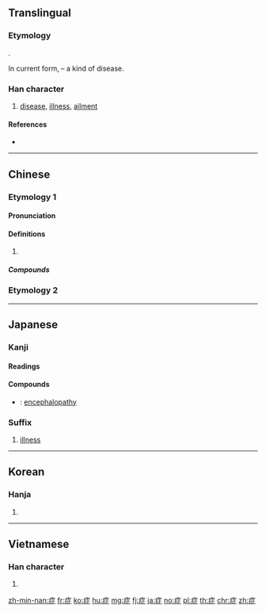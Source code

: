 {{character info/new}}
{{also|癥}}
==Translingual==

===Etymology===
{{Han simp|癥|f=徵|t=正}}.

In current form, {{Han compound|疒|t1=disease|正|ls=psc|c1=s|c2=p}} – a kind of disease.

===Han character===
{{Han char|rn=104|rad=疒|as=05|sn=10|four=00111|canj=KMYM|ids=⿸疒正}}

# [[disease]], [[illness]], [[ailment]]

====References====
* {{Han ref|kx=0772.111|dkj=22140|dj=1183.010|hdz=42664.050|uh=75C7|ud=30151|bh=AF67|bd=44903}}

----

==Chinese==

===Etymology 1===
{{zh-forms}}

====Pronunciation====
{{zh-pron
|m=zhèng
|c=zing3
|mn=chèng
|oc=y
|cat=
}}

====Definitions====
{{zh-hanzi}}

# {{rfdef|zh}}

=====Compounds=====
{{zh-der|不孕症|不治之症|不足之症|中懣之症|乾眼症|併發症|侏儒症|偏執症|健忘症|光敏症|克來汀症|冷感症|厭食症|合併症|合指症|呆小症|唐氏症|嗜睡症|嗝症|嚥氣症|塵肺症|多指症|夜尿症|夜盲症|夜驚症|夢行症|夢遊症|大症|失憶症|失語症|妄想症|寒症|實症|對症|對症下藥|尿毒症|崩症|川崎症|巨人症|巨脾症|平足症|後遺症|急症|怯症|恐慌症|恐懼症|恐變症|感染症|憂鬱症|懼高症|敗血症|時症|死症|氮血症|水俁症|流涎症|流行症|消渴症|火症|炎症|無尿症|熱症|狹心症|疑難雜症|病症|症候|症候群|症狀|痰症|痴呆症|癇症|癌症|白化症|石棉症|矽肺症|磨耗症|禿髮症|空調症|絕症|缺氧症|聾啞症|肝硬化症|肥胖症|肺塵矽症|腕隧道症|自閉症|舊症|舞蹈症|菌血症|蒙古症|虛症|蛔蟲症|蠶豆症|躁鬱症|遺忘症|酮體症|險症|隱睪症|雜症|頑症|飛蚊症|高氏症|高血糖症|鬱症}}

===Etymology 2===
{{zh-see|癥}}

----

==Japanese==

===Kanji===
{{ja-kanji|grade=c|rs=疒05}}

====Readings====
{{ja-readings
|goon=[[しょう]] (shō)
|kanon=[[しょう]] (shō)
}}

====Compounds====
{{der-top|Compounds}}
* {{ja-r|脳症|のうしょう}}: [[encephalopathy]]
{{der-bottom}}

===Suffix===
{{ja-pos|suffix|しょう}}

# {{lb|ja|medicine|sort=しょう}} [[illness]]

----

==Korean==

===Hanja===
{{ko-hanja|hangeul=증|eumhun=|rv=jeung|mr=chŭng|y=cung}}

# {{defn|lang=ko|sort=疒05}}

----

==Vietnamese==

===Han character===
{{vi-hantu|[[chứng]]|rs=疒05}}

# {{defn|lang=vi|sort=疒05}}

[[zh-min-nan:症]]
[[fr:症]]
[[ko:症]]
[[hu:症]]
[[mg:症]]
[[fj:症]]
[[ja:症]]
[[no:症]]
[[pl:症]]
[[th:症]]
[[chr:症]]
[[zh:症]]